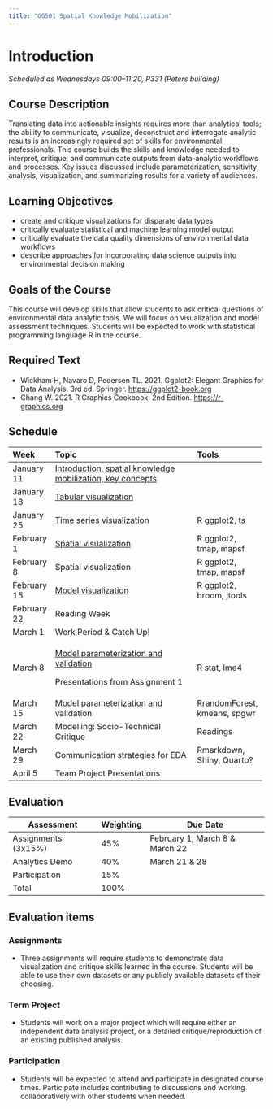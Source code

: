 ```yaml
---
title: "GG501 Spatial Knowledge Mobilization"
---
```


# Introduction

*Scheduled as Wednesdays 09:00--11:20, P331 (Peters building)*

## Course Description

Translating data into actionable insights requires more than analytical tools; the ability to communicate, visualize, deconstruct and interrogate analytic results is an increasingly required set of skills for environmental professionals. This course builds the skills and knowledge needed to interpret, critique, and communicate outputs from data-analytic workflows and processes. Key issues discussed include parameterization, sensitivity analysis, visualization, and summarizing results for a variety of audiences.

## Learning Objectives

-   create and critique visualizations for disparate data types
-   critically evaluate statistical and machine learning model output
-   critically evaluate the data quality dimensions of environmental data workflows
-   describe approaches for incorporating data science outputs into environmental decision making

## Goals of the Course

This course will develop skills that allow students to ask critical questions of environmental data analytic tools. We will focus on visualization and model assessment techniques. Students will be expected to work with statistical programming language R in the course.

## Required Text

-   Wickham H, Navaro D, Pedersen TL. 2021. Ggplot2: Elegant Graphics for Data Analysis. 3rd ed. Springer. <https://ggplot2-book.org>
-   Chang W. 2021. R Graphics Cookbook, 2nd Edition. <https://r-graphics.org>

## Schedule

+-------------+-----------------------------------------------------------------------------------------+------------------------------+
| Week        | Topic                                                                                   | Tools                        |
+:============+:========================================================================================+:=============================+
| January 11  | [Introduction, spatial knowledge mobilization, key concepts](lecs/GG501-lecture_01.pdf) |                              |
+-------------+-----------------------------------------------------------------------------------------+------------------------------+
| January 18  | [Tabular visualization](lecs/GG501-lecture_02.pdf)                                      |                              |
+-------------+-----------------------------------------------------------------------------------------+------------------------------+
| January 25  | [Time series visualization](lecs/GG501-lecture_03.pdf)                                  | R ggplot2, ts                |
+-------------+-----------------------------------------------------------------------------------------+------------------------------+
| February 1  | [Spatial visualization](lecs/GG501-lecture_04.pdf)                                      | R ggplot2, tmap, mapsf       |
+-------------+-----------------------------------------------------------------------------------------+------------------------------+
| February 8  | Spatial visualization                                                                   | R ggplot2, tmap, mapsf       |
+-------------+-----------------------------------------------------------------------------------------+------------------------------+
| February 15 | [Model visualization](lecs/GG501-lecture_06.pdf)                                        | R ggplot2, broom, jtools     |
+-------------+-----------------------------------------------------------------------------------------+------------------------------+
| February 22 | Reading Week                                                                            |                              |
+-------------+-----------------------------------------------------------------------------------------+------------------------------+
| March 1     | Work Period & Catch Up!                                                                 |                              |
+-------------+-----------------------------------------------------------------------------------------+------------------------------+
| March 8     | [Model parameterization and validation](lecs/GG501-lecture_07.pdf)                      | R stat, lme4                 |
|             |                                                                                         |                              |
|             | Presentations from Assignment 1                                                         |                              |
+-------------+-----------------------------------------------------------------------------------------+------------------------------+
| March 15    | Model parameterization and validation                                                   | RrandomForest, kmeans, spgwr |
+-------------+-----------------------------------------------------------------------------------------+------------------------------+
| March 22    | Modelling: Socio-Technical Critique                                                     | Readings                     |
+-------------+-----------------------------------------------------------------------------------------+------------------------------+
| March 29    | Communication strategies for EDA                                                        | Rmarkdown, Shiny, Quarto?    |
+-------------+-----------------------------------------------------------------------------------------+------------------------------+
| April 5     | Team Project Presentations                                                              |                              |
+-------------+-----------------------------------------------------------------------------------------+------------------------------+

## Evaluation

| Assessment          | Weighting | Due Date                       |
|---------------------|-----------|--------------------------------|
| Assignments (3x15%) | 45%       | February 1, March 8 & March 22 |
| Analytics Demo      | 40%       | March 21 & 28                  |
| Participation       | 15%       |                                |
| Total               | 100%      |                                |

## Evaluation items

### Assignments

-   Three assignments will require students to demonstrate data visualization and critique skills learned in the course. Students will be able to use their own datasets or any publicly available datasets of their choosing.

### Term Project

-   Students will work on a major project which will require either an independent data analysis project, or a detailed critique/reproduction of an existing published analysis.

### Participation

-   Students will be expected to attend and participate in designated course times. Participate includes contributing to discussions and working collaboratively with other students when needed.

